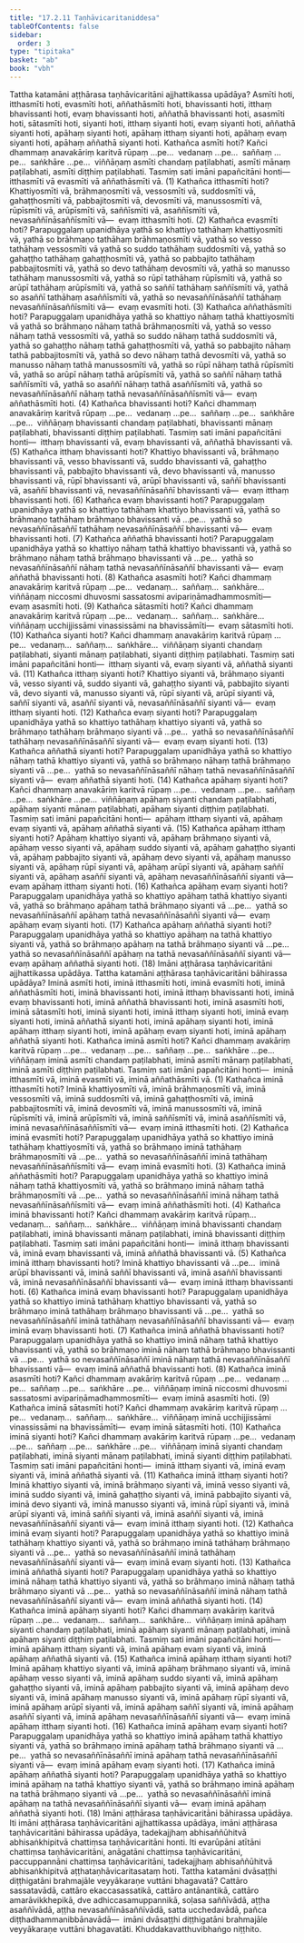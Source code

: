 ```yaml
---
title: "17.2.11 Taṇhāvicaritaniddesa"
tableOfContents: false
sidebar:
  order: 3
type: "tipitaka"
basket: "ab"
book: "vbh"
---
```



<DynamicBreadcrumb />

<Division number="973" book="vbh" bookNo="30" page="406">

<Paragraph number="2930" book="vbh">
Tattha katamāni aṭṭhārasa taṇhāvicaritāni ajjhattikassa upādāya? Asmīti hoti, itthasmīti hoti, evasmīti hoti, aññathāsmīti hoti, bhavissanti hoti, itthaṃ bhavissanti hoti, evaṃ bhavissanti hoti, aññathā bhavissanti hoti, asasmīti hoti, sātasmīti hoti, siyanti hoti, itthaṃ siyanti hoti, evaṃ siyanti hoti, aññathā siyanti hoti, apāhaṃ siyanti hoti, apāhaṃ itthaṃ siyanti hoti, apāhaṃ evaṃ siyanti hoti, apāhaṃ aññathā siyanti hoti.
</Paragraph>

</Division>
<Division number="974" book="vbh" bookNo="30" page="406">

<Paragraph number="2931" book="vbh">
Kathañca asmīti hoti? Kañci dhammaṃ anavakāriṃ karitvā rūpaṃ …pe…  vedanaṃ …pe…  saññaṃ …pe…  saṅkhāre …pe…  viññāṇaṃ asmīti chandaṃ paṭilabhati, asmīti mānaṃ paṭilabhati, asmīti diṭṭhiṃ paṭilabhati. Tasmiṃ sati imāni papañcitāni honti—  itthasmīti vā evasmīti vā aññathāsmīti vā. (1)
</Paragraph>

<Paragraph number="2932" book="vbh">
Kathañca itthasmīti hoti? Khattiyosmīti vā, brāhmaṇosmīti vā, vessosmīti vā, suddosmīti vā, gahaṭṭhosmīti vā, pabbajitosmīti vā, devosmīti vā, manussosmīti vā, rūpīsmīti vā, arūpīsmīti vā, saññīsmīti vā, asaññīsmīti vā, nevasaññīnāsaññīsmīti vā—  evaṃ itthasmīti hoti. (2)
</Paragraph>

<Paragraph number="2933" book="vbh">
Kathañca evasmīti hoti? Parapuggalaṃ upanidhāya yathā so khattiyo tathāhaṃ khattiyosmīti vā, yathā so brāhmaṇo tathāhaṃ brāhmaṇosmīti vā, yathā so vesso tathāhaṃ vessosmīti vā yathā so suddo tathāhaṃ suddosmīti vā, yathā so gahaṭṭho tathāhaṃ gahaṭṭhosmīti vā, yathā so pabbajito tathāhaṃ pabbajitosmīti vā, yathā so devo tathāhaṃ devosmīti vā, yathā so manusso tathāhaṃ manussosmīti vā, yathā so rūpī tathāhaṃ rūpīsmīti vā, yathā so arūpī tathāhaṃ arūpīsmīti vā, yathā so saññī tathāhaṃ saññīsmīti vā, yathā so asaññī tathāhaṃ asaññīsmīti vā, yathā so nevasaññīnāsaññī tathāhaṃ nevasaññīnāsaññīsmīti vā—  evaṃ evasmīti hoti. (3)
</Paragraph>

<Paragraph number="2934" book="vbh">
Kathañca aññathāsmīti hoti? Parapuggalaṃ upanidhāya yathā so khattiyo nāhaṃ tathā khattiyosmīti vā yathā so brāhmaṇo nāhaṃ tathā brāhmaṇosmīti vā, yathā so vesso nāhaṃ tathā vessosmīti vā, yathā so suddo nāhaṃ tathā suddosmīti vā, yathā so gahaṭṭho nāhaṃ tathā gahaṭṭhosmīti vā, yathā so pabbajito nāhaṃ tathā pabbajitosmīti vā, yathā so devo nāhaṃ tathā devosmīti vā, yathā so manusso nāhaṃ tathā manussosmīti vā, yathā so rūpī nāhaṃ tathā rūpīsmīti vā, yathā so arūpī nāhaṃ tathā arūpīsmīti vā, yathā so saññī nāhaṃ tathā saññīsmīti vā, yathā so asaññī nāhaṃ tathā asaññīsmīti vā, yathā so nevasaññīnāsaññī nāhaṃ tathā nevasaññīnāsaññīsmīti vā—  evaṃ aññathāsmīti hoti. (4)
</Paragraph>

<Paragraph number="2935" book="vbh">
Kathañca bhavissanti hoti? Kañci dhammaṃ anavakāriṃ karitvā rūpaṃ …pe…  vedanaṃ …pe…  saññaṃ …pe…  saṅkhāre …pe…  viññāṇaṃ bhavissanti chandaṃ paṭilabhati, bhavissanti mānaṃ paṭilabhati, bhavissanti diṭṭhiṃ paṭilabhati. Tasmiṃ sati imāni papañcitāni honti—  itthaṃ bhavissanti vā, evaṃ bhavissanti vā, aññathā bhavissanti vā. (5)
</Paragraph>

<Paragraph number="2936" book="vbh">
Kathañca itthaṃ bhavissanti hoti? Khattiyo bhavissanti vā, brāhmaṇo bhavissanti vā, vesso bhavissanti vā, suddo bhavissanti vā, gahaṭṭho bhavissanti vā, pabbajito bhavissanti vā, devo bhavissanti vā, manusso bhavissanti vā, rūpī bhavissanti vā, arūpī bhavissanti vā, saññī bhavissanti vā, asaññī bhavissanti vā, nevasaññīnāsaññī bhavissanti vā—  evaṃ itthaṃ bhavissanti hoti. (6)
</Paragraph>

<Paragraph number="2937" book="vbh">
Kathañca evaṃ bhavissanti hoti? Parapuggalaṃ upanidhāya yathā so khattiyo tathāhaṃ khattiyo bhavissanti vā, yathā so brāhmaṇo tathāhaṃ brāhmaṇo bhavissanti vā …pe…  yathā so nevasaññīnāsaññī tathāhaṃ nevasaññīnāsaññī bhavissanti vā—  evaṃ bhavissanti hoti. (7)
</Paragraph>

<Paragraph number="2938" book="vbh">
Kathañca aññathā bhavissanti hoti? Parapuggalaṃ upanidhāya yathā so khattiyo nāhaṃ tathā khattiyo bhavissanti vā, yathā so brāhmaṇo nāhaṃ tathā brāhmaṇo bhavissanti vā …pe…  yathā so nevasaññīnāsaññī nāhaṃ tathā nevasaññīnāsaññī bhavissanti vā—  evaṃ aññathā bhavissanti hoti. (8)
</Paragraph>

<Paragraph number="2939" book="vbh">
Kathañca asasmīti hoti? Kañci dhammaṃ anavakāriṃ karitvā rūpaṃ …pe…  vedanaṃ…  saññaṃ…  saṅkhāre…  viññāṇaṃ niccosmi dhuvosmi sassatosmi avipariṇāmadhammosmīti—  evaṃ asasmīti hoti. (9)
</Paragraph>

<Paragraph number="2940" book="vbh">
Kathañca sātasmīti hoti? Kañci dhammaṃ anavakāriṃ karitvā rūpaṃ …pe…  vedanaṃ…  saññaṃ…  saṅkhāre…  viññāṇaṃ ucchijjissāmi vinassissāmi na bhavissāmīti—  evaṃ sātasmīti hoti. (10)
</Paragraph>

<Paragraph number="2941" book="vbh">
Kathañca siyanti hoti? Kañci dhammaṃ anavakāriṃ karitvā rūpaṃ …pe…  vedanaṃ…  saññaṃ…  saṅkhāre…  viññāṇaṃ siyanti chandaṃ paṭilabhati, siyanti mānaṃ paṭilabhati, siyanti diṭṭhiṃ paṭilabhati. Tasmiṃ sati imāni papañcitāni honti—  itthaṃ siyanti vā, evaṃ siyanti vā, aññathā siyanti vā. (11)
</Paragraph>

<Paragraph number="2942" book="vbh">
Kathañca itthaṃ siyanti hoti? Khattiyo siyanti vā, brāhmaṇo siyanti vā, vesso siyanti vā, suddo siyanti vā, gahaṭṭho siyanti vā, pabbajito siyanti vā, devo siyanti vā, manusso siyanti vā, rūpī siyanti vā, arūpī siyanti vā, saññī siyanti vā, asaññī siyanti vā, nevasaññīnāsaññī siyanti vā—  evaṃ itthaṃ siyanti hoti. (12)
</Paragraph>

<Paragraph number="2943" book="vbh">
Kathañca evaṃ siyanti hoti? Parapuggalaṃ upanidhāya yathā so khattiyo tathāhaṃ khattiyo siyanti vā, yathā so brāhmaṇo tathāhaṃ brāhmaṇo siyanti vā …pe…  yathā so nevasaññīnāsaññī tathāhaṃ nevasaññīnāsaññī siyanti vā—  evaṃ evaṃ siyanti hoti. (13)
</Paragraph>

<Paragraph number="2944" book="vbh">
Kathañca aññathā siyanti hoti? Parapuggalaṃ upanidhāya yathā so khattiyo nāhaṃ tathā khattiyo siyanti vā, yathā so brāhmaṇo nāhaṃ tathā brāhmaṇo siyanti vā …pe…  yathā so nevasaññīnāsaññī nāhaṃ tathā nevasaññīnāsaññī siyanti vā—  evaṃ aññathā siyanti hoti. (14)
</Paragraph>

<Paragraph number="2945" book="vbh">
Kathañca apāhaṃ siyanti hoti? Kañci dhammaṃ anavakāriṃ karitvā rūpaṃ …pe…  vedanaṃ …pe…  saññaṃ …pe…  saṅkhāre …pe…  viññāṇaṃ apāhaṃ siyanti chandaṃ paṭilabhati, apāhaṃ siyanti mānaṃ paṭilabhati, apāhaṃ siyanti diṭṭhiṃ paṭilabhati. Tasmiṃ sati imāni papañcitāni honti—  apāhaṃ itthaṃ siyanti vā, apāhaṃ evaṃ siyanti vā, apāhaṃ aññathā siyanti vā. (15)
</Paragraph>

<Paragraph number="2946" book="vbh">
Kathañca apāhaṃ itthaṃ siyanti hoti? Apāhaṃ khattiyo siyanti vā, apāhaṃ brāhmaṇo siyanti vā, apāhaṃ vesso siyanti vā, apāhaṃ suddo siyanti vā, apāhaṃ gahaṭṭho siyanti vā, apāhaṃ pabbajito siyanti vā, apāhaṃ devo siyanti vā, apāhaṃ manusso siyanti vā, apāhaṃ rūpī siyanti vā, apāhaṃ arūpī siyanti vā, apāhaṃ saññī siyanti vā, apāhaṃ asaññī siyanti vā, apāhaṃ nevasaññīnāsaññī siyanti vā—  evaṃ apāhaṃ itthaṃ siyanti hoti. (16)
</Paragraph>

<Paragraph number="2947" book="vbh">
Kathañca apāhaṃ evaṃ siyanti hoti? Parapuggalaṃ upanidhāya yathā so khattiyo apāhaṃ tathā khattiyo siyanti vā, yathā so brāhmaṇo apāhaṃ tathā brāhmaṇo siyanti vā …pe…  yathā so nevasaññīnāsaññī apāhaṃ tathā nevasaññīnāsaññī siyanti vā—  evaṃ apāhaṃ evaṃ siyanti hoti. (17)
</Paragraph>

<Paragraph number="2948" book="vbh">
Kathañca apāhaṃ aññathā siyanti hoti? Parapuggalaṃ upanidhāya yathā so khattiyo apāhaṃ na tathā khattiyo siyanti vā, yathā so brāhmaṇo apāhaṃ na tathā brāhmaṇo siyanti vā …pe…  yathā so nevasaññīnāsaññī apāhaṃ na tathā nevasaññīnāsaññī siyanti vā—  evaṃ apāhaṃ aññathā siyanti hoti. (18)

</Paragraph>
</Division>

<Paragraph number="2949" type="center" book="vbh">
Imāni aṭṭhārasa taṇhāvicaritāni ajjhattikassa upādāya.


</Paragraph>

<Division number="975" book="vbh" bookNo="30" page="410">

<Paragraph number="2950" book="vbh">
Tattha katamāni aṭṭhārasa taṇhāvicaritāni bāhirassa upādāya? Iminā asmīti hoti, iminā itthasmīti hoti, iminā evasmīti hoti, iminā aññathāsmīti hoti, iminā bhavissanti hoti, iminā itthaṃ bhavissanti hoti, iminā evaṃ bhavissanti hoti, iminā aññathā bhavissanti hoti, iminā asasmīti hoti, iminā sātasmīti hoti, iminā siyanti hoti, iminā itthaṃ siyanti hoti, iminā evaṃ siyanti hoti, iminā aññathā siyanti hoti, iminā apāhaṃ siyanti hoti, iminā apāhaṃ itthaṃ siyanti hoti, iminā apāhaṃ evaṃ siyanti hoti, iminā apāhaṃ aññathā siyanti hoti.
</Paragraph>

</Division>
<Division number="976" book="vbh" bookNo="30" page="410">

<Paragraph number="2951" book="vbh">
Kathañca iminā asmīti hoti? Kañci dhammaṃ avakāriṃ karitvā rūpaṃ …pe…  vedanaṃ …pe…  saññaṃ …pe…  saṅkhāre …pe…  viññāṇaṃ iminā asmīti chandaṃ paṭilabhati, iminā asmīti mānaṃ paṭilabhati, iminā asmīti diṭṭhiṃ paṭilabhati. Tasmiṃ sati imāni papañcitāni honti—  iminā itthasmīti vā, iminā evasmīti vā, iminā aññathāsmīti vā. (1)
</Paragraph>

<Paragraph number="2952" book="vbh">
Kathañca iminā itthasmīti hoti? Iminā khattiyosmīti vā, iminā brāhmaṇosmīti vā, iminā vessosmīti vā, iminā suddosmīti vā, iminā gahaṭṭhosmīti vā, iminā pabbajitosmīti vā, iminā devosmīti vā, iminā manussosmīti vā, iminā rūpīsmīti vā, iminā arūpīsmīti vā, iminā saññīsmīti vā, iminā asaññīsmīti vā, iminā nevasaññīnāsaññīsmīti vā—  evaṃ iminā itthasmīti hoti. (2)
</Paragraph>

<Paragraph number="2953" book="vbh">
Kathañca iminā evasmīti hoti? Parapuggalaṃ upanidhāya yathā so khattiyo iminā tathāhaṃ khattiyosmīti vā, yathā so brāhmaṇo iminā tathāhaṃ brāhmaṇosmīti vā …pe…  yathā so nevasaññīnāsaññī iminā tathāhaṃ nevasaññīnāsaññīsmīti vā—  evaṃ iminā evasmīti hoti. (3)
</Paragraph>

<Paragraph number="2954" book="vbh">
Kathañca iminā aññathāsmīti hoti? Parapuggalaṃ upanidhāya yathā so khattiyo iminā nāhaṃ tathā khattiyosmīti vā, yathā so brāhmaṇo iminā nāhaṃ tathā brāhmaṇosmīti vā …pe…  yathā so nevasaññīnāsaññī iminā nāhaṃ tathā nevasaññīnāsaññīsmīti vā—  evaṃ iminā aññathāsmīti hoti. (4)
</Paragraph>

<Paragraph number="2955" book="vbh">
Kathañca iminā bhavissanti hoti? Kañci dhammaṃ avakāriṃ karitvā rūpaṃ…  vedanaṃ…  saññaṃ…  saṅkhāre…  viññāṇaṃ iminā bhavissanti chandaṃ paṭilabhati, iminā bhavissanti mānaṃ paṭilabhati, iminā bhavissanti diṭṭhiṃ paṭilabhati. Tasmiṃ sati imāni papañcitāni honti—  iminā itthaṃ bhavissanti vā, iminā evaṃ bhavissanti vā, iminā aññathā bhavissanti vā. (5)
</Paragraph>

<Paragraph number="2956" book="vbh">
Kathañca iminā itthaṃ bhavissanti hoti? Iminā khattiyo bhavissanti vā …pe…  iminā arūpī bhavissanti vā, iminā saññī bhavissanti vā, iminā asaññī bhavissanti vā, iminā nevasaññīnāsaññī bhavissanti vā—  evaṃ iminā itthaṃ bhavissanti hoti. (6)
</Paragraph>

<Paragraph number="2957" book="vbh">
Kathañca iminā evaṃ bhavissanti hoti? Parapuggalaṃ upanidhāya yathā so khattiyo iminā tathāhaṃ khattiyo bhavissanti vā, yathā so brāhmaṇo iminā tathāhaṃ brāhmaṇo bhavissanti vā …pe…  yathā so nevasaññīnāsaññī iminā tathāhaṃ nevasaññīnāsaññī bhavissanti vā—  evaṃ iminā evaṃ bhavissanti hoti. (7)
</Paragraph>

<Paragraph number="2958" book="vbh">
Kathañca iminā aññathā bhavissanti hoti? Parapuggalaṃ upanidhāya yathā so khattiyo iminā nāhaṃ tathā khattiyo bhavissanti vā, yathā so brāhmaṇo iminā nāhaṃ tathā brāhmaṇo bhavissanti vā …pe…  yathā so nevasaññīnāsaññī iminā nāhaṃ tathā nevasaññīnāsaññī bhavissanti vā—  evaṃ iminā aññathā bhavissanti hoti. (8)
</Paragraph>

<Paragraph number="2959" book="vbh">
Kathañca iminā asasmīti hoti? Kañci dhammaṃ avakāriṃ karitvā rūpaṃ …pe…  vedanaṃ …pe…  saññaṃ …pe…  saṅkhāre …pe…  viññāṇaṃ iminā niccosmi dhuvosmi sassatosmi avipariṇāmadhammosmīti—  evaṃ iminā asasmīti hoti. (9)
</Paragraph>

<Paragraph number="2960" book="vbh">
Kathañca iminā sātasmīti hoti? Kañci dhammaṃ avakāriṃ karitvā rūpaṃ …pe…  vedanaṃ…  saññaṃ…  saṅkhāre…  viññāṇaṃ iminā ucchijjissāmi vinassissāmi na bhavissāmīti—  evaṃ iminā sātasmīti hoti. (10)
</Paragraph>

<Paragraph number="2961" book="vbh">
Kathañca iminā siyanti hoti? Kañci dhammaṃ avakāriṃ karitvā rūpaṃ …pe…  vedanaṃ …pe…  saññaṃ …pe…  saṅkhāre …pe…  viññāṇaṃ iminā siyanti chandaṃ paṭilabhati, iminā siyanti mānaṃ paṭilabhati, iminā siyanti diṭṭhiṃ paṭilabhati. Tasmiṃ sati imāni papañcitāni honti—  iminā itthaṃ siyanti vā, iminā evaṃ siyanti vā, iminā aññathā siyanti vā. (11)
</Paragraph>

<Paragraph number="2962" book="vbh">
Kathañca iminā itthaṃ siyanti hoti? Iminā khattiyo siyanti vā, iminā brāhmaṇo siyanti vā, iminā vesso siyanti vā, iminā suddo siyanti vā, iminā gahaṭṭho siyanti vā, iminā pabbajito siyanti vā, iminā devo siyanti vā, iminā manusso siyanti vā, iminā rūpī siyanti vā, iminā arūpī siyanti vā, iminā saññī siyanti vā, iminā asaññī siyanti vā, iminā nevasaññīnāsaññī siyanti vā—  evaṃ iminā itthaṃ siyanti hoti. (12)
</Paragraph>

<Paragraph number="2963" book="vbh">
Kathañca iminā evaṃ siyanti hoti? Parapuggalaṃ upanidhāya yathā so khattiyo iminā tathāhaṃ khattiyo siyanti vā, yathā so brāhmaṇo iminā tathāhaṃ brāhmaṇo siyanti vā …pe…  yathā so nevasaññīnāsaññī iminā tathāhaṃ nevasaññīnāsaññī siyanti vā—  evaṃ iminā evaṃ siyanti hoti. (13)
</Paragraph>

<Paragraph number="2964" book="vbh">
Kathañca iminā aññathā siyanti hoti? Parapuggalaṃ upanidhāya yathā so khattiyo iminā nāhaṃ tathā khattiyo siyanti vā, yathā so brāhmaṇo iminā nāhaṃ tathā brāhmaṇo siyanti vā …pe…  yathā so nevasaññīnāsaññī iminā nāhaṃ tathā nevasaññīnāsaññī siyanti vā—  evaṃ iminā aññathā siyanti hoti. (14)
</Paragraph>

<Paragraph number="2965" book="vbh">
Kathañca iminā apāhaṃ siyanti hoti? Kañci dhammaṃ avakāriṃ karitvā rūpaṃ …pe…  vedanaṃ…  saññaṃ…  saṅkhāre…  viññāṇaṃ iminā apāhaṃ siyanti chandaṃ paṭilabhati, iminā apāhaṃ siyanti mānaṃ paṭilabhati, iminā apāhaṃ siyanti diṭṭhiṃ paṭilabhati. Tasmiṃ sati imāni papañcitāni honti—  iminā apāhaṃ itthaṃ siyanti vā, iminā apāhaṃ evaṃ siyanti vā, iminā apāhaṃ aññathā siyanti vā. (15)
</Paragraph>

<Paragraph number="2966" book="vbh">
Kathañca iminā apāhaṃ itthaṃ siyanti hoti? Iminā apāhaṃ khattiyo siyanti vā, iminā apāhaṃ brāhmaṇo siyanti vā, iminā apāhaṃ vesso siyanti vā, iminā apāhaṃ suddo siyanti vā, iminā apāhaṃ gahaṭṭho siyanti vā, iminā apāhaṃ pabbajito siyanti vā, iminā apāhaṃ devo siyanti vā, iminā apāhaṃ manusso siyanti vā, iminā apāhaṃ rūpī siyanti vā, iminā apāhaṃ arūpī siyanti vā, iminā apāhaṃ saññī siyanti vā, iminā apāhaṃ asaññī siyanti vā, iminā apāhaṃ nevasaññīnāsaññī siyanti vā—  evaṃ iminā apāhaṃ itthaṃ siyanti hoti. (16)
</Paragraph>

<Paragraph number="2967" book="vbh">
Kathañca iminā apāhaṃ evaṃ siyanti hoti? Parapuggalaṃ upanidhāya yathā so khattiyo iminā apāhaṃ tathā khattiyo siyanti vā, yathā so brāhmaṇo iminā apāhaṃ tathā brāhmaṇo siyanti vā …pe…  yathā so nevasaññīnāsaññī iminā apāhaṃ tathā nevasaññīnāsaññī siyanti vā—  evaṃ iminā apāhaṃ evaṃ siyanti hoti. (17)
</Paragraph>

<Paragraph number="2968" book="vbh">
Kathañca iminā apāhaṃ aññathā siyanti hoti? Parapuggalaṃ upanidhāya yathā so khattiyo iminā apāhaṃ na tathā khattiyo siyanti vā, yathā so brāhmaṇo iminā apāhaṃ na tathā brāhmaṇo siyanti vā …pe…  yathā so nevasaññīnāsaññī iminā apāhaṃ na tathā nevasaññīnāsaññī siyanti vā—  evaṃ iminā apāhaṃ aññathā siyanti hoti. (18)
</Paragraph>

<Paragraph number="2969" book="vbh">
Imāni aṭṭhārasa taṇhāvicaritāni bāhirassa upādāya.
</Paragraph>

<Paragraph number="2970" book="vbh">
Iti imāni aṭṭhārasa taṇhāvicaritāni ajjhattikassa upādāya, imāni aṭṭhārasa taṇhāvicaritāni bāhirassa upādāya, tadekajjhaṃ abhisaññūhitvā abhisaṅkhipitvā chattiṃsa taṇhāvicaritāni honti. Iti evarūpāni atītāni chattiṃsa taṇhāvicaritāni, anāgatāni chattiṃsa taṇhāvicaritāni, paccuppannāni chattiṃsa taṇhāvicaritāni, tadekajjhaṃ abhisaññūhitvā abhisaṅkhipitvā aṭṭhataṇhāvicaritasataṃ hoti.
</Paragraph>

</Division>
<Division number="977" book="vbh" bookNo="30" page="414">

<Paragraph number="2971" book="vbh">
Tattha katamāni dvāsaṭṭhi diṭṭhigatāni brahmajāle veyyākaraṇe vuttāni bhagavatā? Cattāro sassatavādā, cattāro ekaccasassatikā, cattāro antānantikā, cattāro amarāvikkhepikā, dve adhiccasamuppannikā, soḷasa saññīvādā, aṭṭha asaññīvādā, aṭṭha nevasaññīnāsaññīvādā, satta ucchedavādā, pañca diṭṭhadhammanibbānavādā—  imāni dvāsaṭṭhi diṭṭhigatāni brahmajāle veyyākaraṇe vuttāni bhagavatāti.

</Paragraph>
</Division>

<Paragraph number="2972" type="center" book="vbh">
Khuddakavatthuvibhaṅgo niṭṭhito.
</Paragraph>